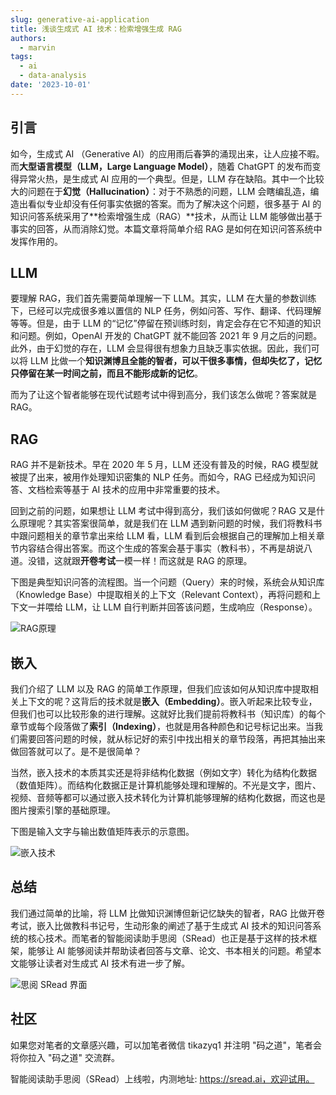```yaml
---
slug: generative-ai-application
title: 浅谈生成式 AI 技术：检索增强生成 RAG
authors:
  - marvin
tags:
  - ai
  - data-analysis
date: '2023-10-01'
---
```

## 引言

如今，生成式 AI （Generative AI）的应用雨后春笋的涌现出来，让人应接不暇。而**大型语言模型（LLM，Large Language Model）**，随着 ChatGPT 的发布而变得异常火热，是生成式 AI 应用的一个典型。但是，LLM 存在缺陷。其中一个比较大的问题在于**幻觉（Hallucination）**：对于不熟悉的问题，LLM 会瞎编乱造，编造出看似专业却没有任何事实依据的答案。而为了解决这个问题，很多基于 AI 的知识问答系统采用了**检索增强生成（RAG）**技术，从而让 LLM 能够做出基于事实的回答，从而消除幻觉。本篇文章将简单介绍 RAG 是如何在知识问答系统中发挥作用的。

## LLM

要理解 RAG，我们首先需要简单理解一下 LLM。其实，LLM 在大量的参数训练下，已经可以完成很多难以置信的 NLP 任务，例如问答、写作、翻译、代码理解等等。但是，由于 LLM 的“记忆”停留在预训练时刻，肯定会存在它不知道的知识和问题。例如，OpenAI 开发的 ChatGPT 就不能回答 2021 年 9 月之后的问题。此外，由于幻觉的存在，LLM 会显得很有想象力且缺乏事实依据。因此，我们可以将 LLM 比做一个**知识渊博且全能的智者，可以干很多事情，但却失忆了，记忆只停留在某一时间之前，而且不能形成新的记忆**。

而为了让这个智者能够在现代试题考试中得到高分，我们该怎么做呢？答案就是 RAG。

## RAG

RAG 并不是新技术。早在 2020 年 5 月，LLM 还没有普及的时候，RAG 模型就被提了出来，被用作处理知识密集的 NLP 任务。而如今，RAG 已经成为知识问答、文档检索等基于 AI 技术的应用中非常重要的技术。

回到之前的问题，如果想让 LLM 考试中得到高分，我们该如何做呢？RAG 又是什么原理呢？其实答案很简单，就是我们在 LLM 遇到新问题的时候，我们将教科书中跟问题相关的章节拿出来给 LLM 看，LLM 看到后会根据自己的理解加上相关章节内容结合得出答案。而这个生成的答案会基于事实（教科书），不再是胡说八道。没错，这就跟**开卷考试**一模一样！而这就是 RAG 的原理。

下图是典型知识问答的流程图。当一个问题（Query）来的时候，系统会从知识库（Knowledge Base）中提取相关的上下文（Relevant Context），再将问题和上下文一并喂给 LLM，让 LLM 自行判断并回答该问题，生成响应（Response）。

![RAG原理](https://codao.crawlab.cn/images/2023-10-01-092937.png)

## 嵌入

我们介绍了 LLM 以及 RAG 的简单工作原理，但我们应该如何从知识库中提取相关上下文的呢？这背后的技术就是**嵌入（Embedding）**。嵌入听起来比较专业，但我们也可以比较形象的进行理解。这就好比我们提前将教科书（知识库）的每个章节或每个段落做了**索引（Indexing）**，也就是用各种颜色和记号标记出来。当我们需要回答问题的时候，就从标记好的索引中找出相关的章节段落，再把其抽出来做回答就可以了。是不是很简单？

当然，嵌入技术的本质其实还是将非结构化数据（例如文字）转化为结构化数据（数值矩阵）。而结构化数据正是计算机能够处理和理解的。不光是文字，图片、视频、音频等都可以通过嵌入技术转化为计算机能够理解的结构化数据，而这也是图片搜索引擎的基础原理。

下图是输入文字与输出数值矩阵表示的示意图。

![嵌入技术](https://codao.crawlab.cn/images/2023-10-01-093450.gif)

## 总结

我们通过简单的比喻，将 LLM 比做知识渊博但新记忆缺失的智者，RAG 比做开卷考试，嵌入比做教科书记号，生动形象的阐述了基于生成式 AI 技术的知识问答系统的核心技术。而笔者的智能阅读助手思阅（SRead）也正是基于这样的技术框架，能够让 AI 能够阅读并帮助读者回答与文章、论文、书本相关的问题。希望本文能够让读者对生成式 AI 技术有进一步了解。

![思阅 SRead 界面](https://codao.crawlab.cn/images/2023-10-01-094738.png)

## 社区

如果您对笔者的文章感兴趣，可以加笔者微信 tikazyq1 并注明 "码之道"，笔者会将你拉入 "码之道" 交流群。

智能阅读助手思阅（SRead）上线啦，内测地址: https://sread.ai，欢迎试用。

